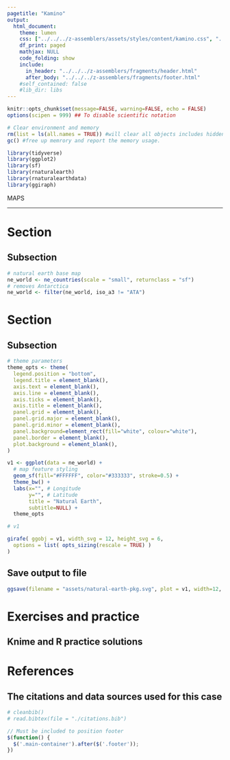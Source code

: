 ```yaml
---
pagetitle: "Kamino"
output: 
  html_document:
    theme: lumen
    css: ["../../../z-assemblers/assets/styles/content/kamino.css", "../../../z-assemblers/assets/icons/line-awesome/css/line-awesome.css"]
    df_print: paged
    mathjax: NULL
    code_folding: show
    include:
      in_header: "../../../z-assemblers/fragments/header.html"
      after_body: "../../../z-assemblers/fragments/footer.html"
    #self_contained: false
    #lib_dir: libs
---
```


```r

knitr::opts_chunk$set(message=FALSE, warning=FALSE, echo = FALSE)
options(scipen = 999) ## To disable scientific notation

# Clear environment and memory
rm(list = ls(all.names = TRUE)) #will clear all objects includes hidden objects.
gc() #free up memrory and report the memory usage.

library(tidyverse)
library(ggplot2)
library(sf)
library(rnaturalearth)
library(rnaturalearthdata)
library(ggiraph)

```

<div class="activity">
MAPS  
</div>

***

# Section
## Subsection

```r

# natural earth base map
ne_world <- ne_countries(scale = "small", returnclass = "sf")
# removes Antarctica
ne_world <- filter(ne_world, iso_a3 != "ATA") 

```

# Section
## Subsection

```r

# theme parameters
theme_opts <- theme(
  legend.position = "bottom",
  legend.title = element_blank(),
  axis.text = element_blank(),
  axis.line = element_blank(),
  axis.ticks = element_blank(),
  axis.title = element_blank(),
  panel.grid = element_blank(),
  panel.grid.major = element_blank(),
  panel.grid.minor = element_blank(),
  panel.background=element_rect(fill="white", colour="white"),
  panel.border = element_blank(),
  plot.background = element_blank(),
)

v1 <- ggplot(data = ne_world) +
  # map feature styling
  geom_sf(fill="#FFFFFF", color="#333333", stroke=0.5) +
  theme_bw() +
  labs(x="", # Longitude
       y="", # Latitude
       title = "Natural Earth", 
       subtitle=NULL) +
  theme_opts

# v1

girafe( ggobj = v1, width_svg = 12, height_svg = 6,
  options = list( opts_sizing(rescale = TRUE) )
)

```


## Save output to file


```r

ggsave(filename = "assets/natural-earth-pkg.svg", plot = v1, width=12, height=6)

```


# Exercises and practice
## Knime and R practice solutions



# References
## The citations and data sources used for this case


```r

# cleanbib()
# read.bibtex(file = "./citations.bib")

```



```js

// Must be included to position footer
$(function() {
  $('.main-container').after($('.footer'));
})

```


